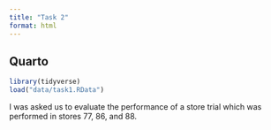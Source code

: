 ```yaml
---
title: "Task 2"
format: html
---
```


## Quarto

```r
library(tidyverse)
load("data/task1.RData")
```

I was asked us to evaluate the performance of a store trial which was performed in stores 77, 86, and 88.

```r



```



```r



```

